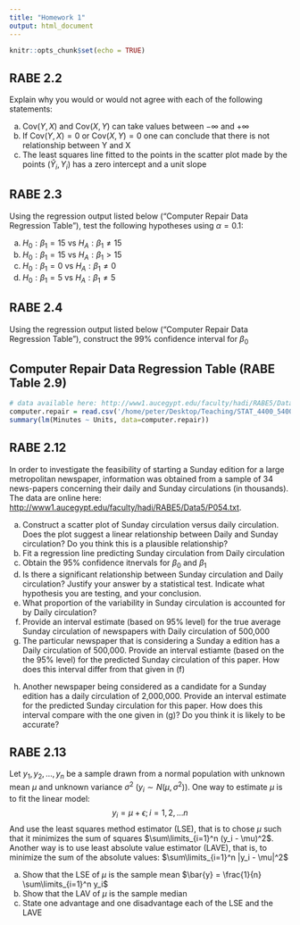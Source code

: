 ```yaml
---
title: "Homework 1"
output: html_document
---
```


```r
knitr::opts_chunk$set(echo = TRUE)
```

## RABE 2.2
Explain why you would or would not agree with each of the following statements:

a. $\text{Cov}(Y,X)$ and $\text{Cov}(X,Y)$ can take values between $-\infty$ and $+\infty$
b. If $\text{Cov}(Y,X) = 0$ or $\text{Cov}(X,Y) = 0$ one can conclude that there is not relationship between Y and X
c. The least squares line fitted to the points in the scatter plot made by the points $(\hat{Y}_i, Y_i)$ has a zero intercept and a unit slope

## RABE 2.3
Using the regression output listed below ("Computer Repair Data Regression Table"), test the following hypotheses using $\alpha = 0.1$:

a. $H_0: \beta_1 = 15$ vs $H_A: \beta_1 \neq 15$
b. $H_0: \beta_1 = 15$ vs $H_A: \beta_1 > 15$
c. $H_0: \beta_1 = 0$ vs $H_A: \beta_1 \neq 0$
d. $H_0: \beta_1 = 5$ vs $H_A: \beta_1 \neq 5$

## RABE 2.4
Using the regression output listed below ("Computer Repair Data Regression Table"), construct the 99\% confidence interval for $\beta_0$


## Computer Repair Data Regression Table (RABE Table 2.9)
```r
# data available here: http://www1.aucegypt.edu/faculty/hadi/RABE5/Data5/P031.txt
computer.repair = read.csv('/home/peter/Desktop/Teaching/STAT_4400_5400/data/computer_repair.tsv',sep='\t') 
summary(lm(Minutes ~ Units, data=computer.repair))
```

## RABE 2.12
In order to investigate the feasibility of starting a Sunday edition for a large metropolitan newspaper, information was obtained from a sample of 34 news-papers concerning their daily and Sunday circulations (in thousands). The data are online here: [http://www1.aucegypt.edu/faculty/hadi/RABE5/Data5/P054.txt](http://www1.aucegypt.edu/faculty/hadi/RABE5/Data5/P054.txt).

a. Construct a scatter plot of Sunday circulation versus daily circulation. Does the plot suggest a linear relationship between Daily and Sunday circulation? Do you think this is a plausible relationship?
b. Fit a regression line predicting Sunday circulation from Daily circulation
c. Obtain the 95\% confidence itnervals for $\beta_0$ and $\beta_1$
d. Is there a significant relationship between Sunday circulation and Daily circulation? Justify your answer by a statistical test. Indicate what hypothesis you are testing, and your conclusion.
e. What proportion of the variability in Sunday circulation is accounted for by Daily circulation?
f. Provide an interval estimate (based on 95% level) for the true average Sunday circulation of newspapers with Daily circulation of 500,000
g. The particular newspaper that is considering a Sunday a edition has a Daily circulation of 500,000. Provide an interval estiamte (based on the the 95% level) for the predicted Sunday circulation of this paper. How does this interval differ from that given in (f)
(h) Another newspaper being considered as a candidate for a Sunday edition has a daily circulation of 2,000,000. Provide an interval estimate for the predicted Sunday circulation for this paper. How does this interval compare with the one given in (g)? Do you think it is likely to be accurate?

## RABE 2.13
Let $y_1,y_2,...,y_n$ be a sample drawn from a normal population with unknown mean $\mu$ and unknown variance $\sigma^2$ ($y_i \sim N(\mu, 
\sigma^2)$). One way to estimate $\mu$ is to fit the linear model:
$$
y_i = \mu + \epsilon; i=1,2,...n
$$
And use the least squares method estimator (LSE), that is to chose $\mu$ such that it minimizes the sum of squares $\sum\limits_{i=1}^n (y_i - \mu)^2$. Another way is to use least absolute value estimator (LAVE), that is, to minimize the sum of the absolute values: $\sum\limits_{i=1}^n |y_i - \mu|^2$

a. Show that the LSE of $\mu$ is the sample mean $\bar{y} = \frac{1}{n} \sum\limits_{i=1}^n y_i$
b. Show that the LAV of $\mu$ is the sample median 
c. State one advantage and one disadvantage each of the LSE and the LAVE
